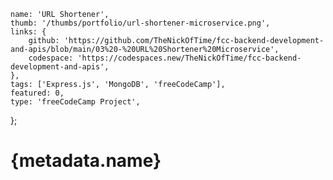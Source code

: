 	name: 'URL Shortener',
	thumb: '/thumbs/portfolio/url-shortener-microservice.png',
	links: {
		github: 'https://github.com/TheNickOfTime/fcc-backend-development-and-apis/blob/main/03%20-%20URL%20Shortener%20Microservice',
		codespace: 'https://codespaces.new/TheNickOfTime/fcc-backend-development-and-apis',
	},
	tags: ['Express.js', 'MongoDB', 'freeCodeCamp'],
	featured: 0,
	type: 'freeCodeCamp Project',
};

# {metadata.name}
